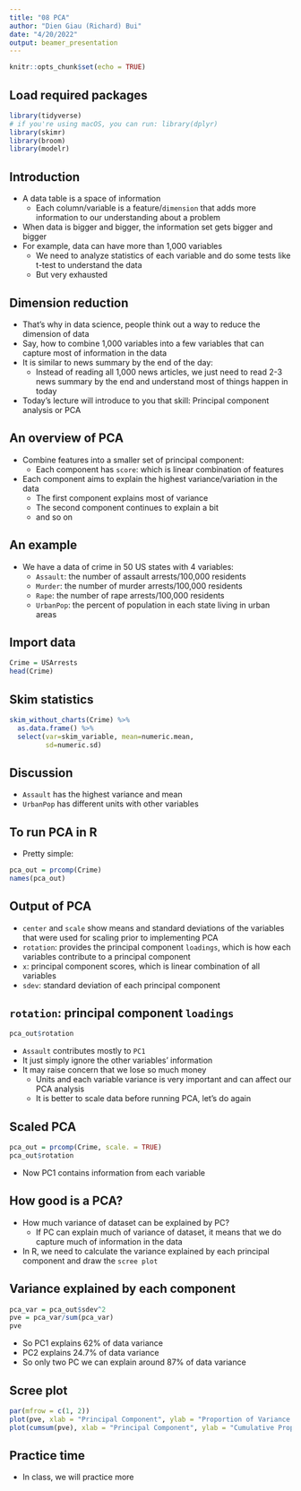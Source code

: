 ```yaml
---
title: "08 PCA"
author: "Dien Giau (Richard) Bui"
date: "4/20/2022"
output: beamer_presentation
---
```


```r
knitr::opts_chunk$set(echo = TRUE)
```

## Load required packages

```r
library(tidyverse) 
# if you're using macOS, you can run: library(dplyr)
library(skimr)
library(broom)
library(modelr)
```

## Introduction

- A data table is a space of information
    - Each column/variable is a feature/`dimension` that adds more information to our understanding about a problem
- When data is bigger and bigger, the information set gets bigger and bigger
- For example, data can have more than 1,000 variables
    - We need to analyze statistics of each variable and do some tests like t-test to understand the data
    - But very exhausted
    
## Dimension reduction

- That's why in data science, people think out a way to reduce the dimension of data
- Say, how to combine 1,000 variables into a few variables that can capture most of information in the data
- It is similar to news summary by the end of the day:
    - Instead of reading all 1,000 news articles, we just need to read 2-3 news summary by the end and understand most of things happen in today
- Today's lecture will introduce to you that skill: Principal component analysis or PCA

## An overview of PCA

- Combine features into a smaller set of principal component:
    - Each component has `score`: which is linear combination of features
- Each component aims to explain the highest variance/variation in the data
    - The first component explains most of variance
    - The second component continues to explain a bit
    - and so on
    
## An example

- We have a data of crime in 50 US states with 4 variables:
    - `Assault`: the number of assault arrests/100,000 residents
    - `Murder`: the number of murder arrests/100,000 residents
    - `Rape`: the number of rape arrests/100,000 residents
    - `UrbanPop`: the percent of population in each state living in urban areas

## Import data

```r
Crime = USArrests
head(Crime)
```

## Skim statistics
```r
skim_without_charts(Crime) %>% 
  as.data.frame() %>% 
  select(var=skim_variable, mean=numeric.mean, 
         sd=numeric.sd)
```

## Discussion

- `Assault` has the highest variance and mean
- `UrbanPop` has different units with other variables

## To run PCA in R

- Pretty simple: 

```r
pca_out = prcomp(Crime)
names(pca_out)
```

## Output of PCA

- `center` and `scale` show means and standard deviations of the variables that were used for scaling prior to implementing PCA
- `rotation`: provides the principal component `loadings`, which is how each variables contribute to a principal component
- `x`: principal component scores, which is linear combination of all variables
- `sdev`: standard deviation of each principal component

## `rotation`: principal component `loadings`

```r
pca_out$rotation
```

- `Assault` contributes mostly to `PC1`
- It just simply ignore the other variables' information
- It may raise concern that we lose so much money
    - Units and each variable variance is very important and can affect our PCA analysis
    - It is better to scale data before running PCA, let's do again

## Scaled PCA

```r
pca_out = prcomp(Crime, scale. = TRUE)
pca_out$rotation
```

- Now PC1 contains information from each variable

## How good is a PCA?

- How much variance of dataset can be explained by PC?
    - If PC can explain much of variance of dataset, it means that we do capture much of information in the data
    
- In R, we need to calculate the variance explained by each principal component and draw the `scree plot`

## Variance explained by each component

```r
pca_var = pca_out$sdev^2
pve = pca_var/sum(pca_var)
pve
```

- So PC1 explains 62% of data variance
- PC2 explains 24.7% of data variance
- So only two PC we can explain around 87% of data variance


## Scree plot
```r
par(mfrow = c(1, 2))
plot(pve, xlab = "Principal Component", ylab = "Proportion of Variance Explained", ylim = c(0, 1), type = "b")
plot(cumsum(pve), xlab = "Principal Component", ylab = "Cumulative Proportion of Variance Explained", ylim = c(0, 1), type = "b")
```

## Practice time

- In class, we will practice more









